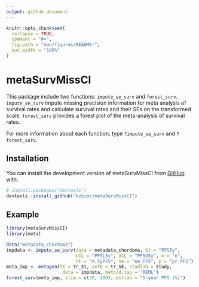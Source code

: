 ```yaml
---
output: github_document
---
```


<!-- README.md is generated from README.Rmd. Please edit that file -->

```r
knitr::opts_chunk$set(
  collapse = TRUE,
  comment = "#>",
  fig.path = "man/figures/README-",
  out.width = "100%"
)
```

# metaSurvMissCI

<!-- badges: start -->

<!-- badges: end -->

This package include two functions: `impute_se_surv` and `forest_surv`. `impute_se_surv` impute missing precision information for meta analysis of survival rates and calculate survival rates and their SEs on the transformed scale. `forest_surv` provides a forest plot of the meta-analysis of survival rates.

For more information about each function, type `?impute_se_surv` and `?forest_surv`.

## Installation

You can install the development version of metaSurvMissCI from [GitHub](https://github.com/) with:

``` r
# install.packages("devtools")
devtools::install_github("kzkzmr/metaSurvMissCI")
```

## Example

```r
library(metaSurvMissCI)
library(meta)
```
```r
data("metadata_chordoma")
impdata <- impute_se_surv(data = metadata_chordoma, St = "PFS5y",
                          LCL = "PFSL5y", UCL = "PFSU5y", n = "n",
                          nt = "n_5yPFS", ne = "ne_PFS", p = "pr_PFS")
meta_imp <- metagen(TE = tr_St, seTE = tr_SE, studlab = Study,
                     data = impdata, method.tau = "REML")
forest_surv(meta_imp, xlim = c(30, 100), estlab = "5-year PFS (%)")
```
